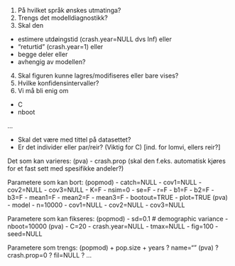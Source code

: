 
1. På hvilket språk ønskes utmatinga?
2. Trengs det modelldiagnostikk?
3. Skal den 
 - estimere utdøingstid (crash.year=NULL dvs Inf) eller
 - "returtid" (crash.year=1) eller 
 - begge deler eller
 - avhengig av modellen?
4. Skal figuren kunne lagres/modifiseres eller bare vises?
5. Hvilke konfidensintervaller?
6. Vi må bli enig om
 - C
 - nboot

...

* Skal det være med tittel på datasettet?
* Er det individer eller par/reir? (Viktig for C) [ind. for lomvi, ellers reir?]


Det som kan varieres:
(pva)
- crash.prop (skal den f.eks. automatisk kjøres for et fast sett med spesifikke andeler?)


Parametere som kan bort:
(popmod)
- catch=NULL
- cov1=NULL
- cov2=NULL
- cov3=NULL
- K=F
- nsim=0
- se=F
- r=F
- b1=F
- b2=F
- b3=F
- mean1=F
- mean2=F
- mean3=F
- bootout=TRUE
- plot=TRUE
(pva)
- model
- n=10000
- cov1=NULL
- cov2=NULL
- cov3=NULL


Parametere som kan fikseres:
(popmod)
- sd=0.1 #  demographic variance
- nboot=10000
(pva)
- C=20
- crash.year=NULL
- tmax=NULL
- fig=100
- seed=NULL


Parametere som trengs:
(popmod)
+ pop.size
+ years
? name=""
(pva)
? crash.prop=0
? fil=NULL
? ...


